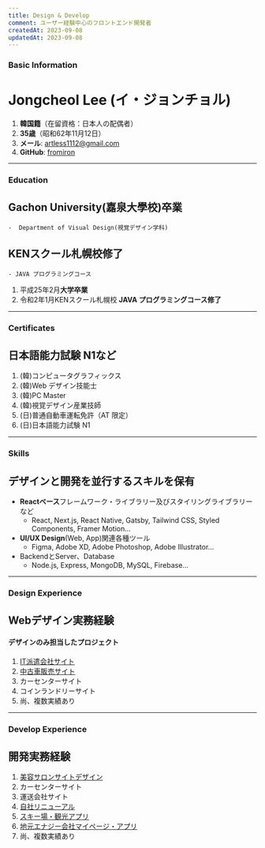 ```yaml
---
title: Design & Develop
comment: ユーザー経験中心のフロントエンド開発者
createdAt: 2023-09-08
updatedAt: 2023-09-08
---
```


### Basic Information
# **Jongcheol Lee** (イ・ジョンチョル)
1. **韓国籍**（在留資格：日本人の配偶者）
2. **35歳**（昭和62年11月12日）
3. **メール**: artless1112@gmail.com
4. **GitHub**: [fromiron](https://github.com/fromiron)

--------
### Education
## Gachon University(嘉泉大學校)卒業
    -  Department of Visual Design(視覚デザイン学科)
## KENスクール札幌校修了
    - JAVA プログラミングコース
1. 平成25年2月**大学卒業**
2. 令和2年1月KENスクール札幌校 **JAVA プログラミングコース修了**
--------
### Certificates
## **日本語能力試験 N1**など
1. (韓)コンピュータグラフィックス
2. (韓)Web デザイン技能士
3. (韓)PC Master
4. (韓)視覚デザイン産業技師
5. (日)普通自動車運転免許（AT 限定）
6. (日)日本語能力試験 N1

--------
### Skills
## デザインと開発を並行するスキルを保有
- **Reactベース**フレームワーク・ライブラリー及びスタイリングライブラリーなど
    - React, Next.js, React Native, Gatsby, Tailwind CSS, Styled Components, Framer Motion...
- **UI/UX Design**(Web, App)関連各種ツール
    - Figma, Adobe XD, Adobe Photoshop, Adobe Illustrator...
- BackendとServer、Database
    - Node.js, Express, MongoDB, MySQL, Firebase...

--------
### Design Experience
## **Webデザイン**実務経験
#### デザインのみ担当したプロジェクト
1. [IT派遣会社サイト](/works/it-agency-design)
2. [中古車販売サイト](/works/used-car-market)
3. カーセンターサイト
4. コインランドリーサイト
5. 尚、複数実績あり

--------
### Develop Experience
## **開発**実務経験
1. [美容サロンサイトデザイン](/works/salon)
2. カーセンターサイト
3. 運送会社サイト
4. [自社リニューアル](/works/it-corporation-renewal)
5. [スキー場・観光アプリ](/works/ski-app)
6. [地元エナジー会社マイページ・アプリ](/works/energy-company)
7. 尚、複数実績あり